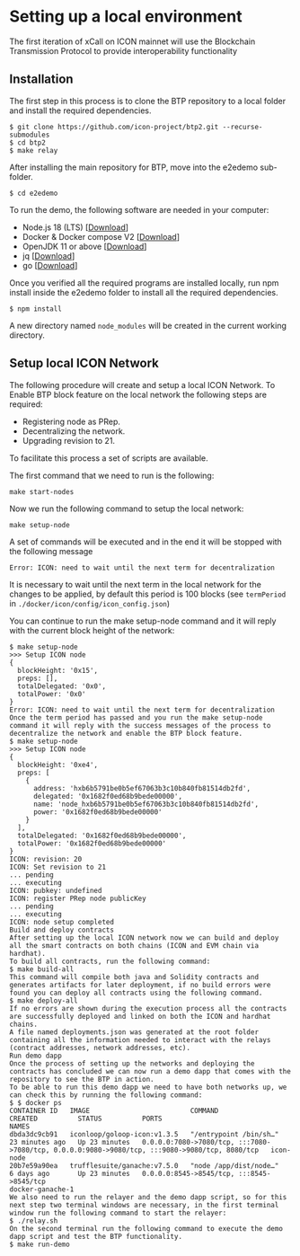 
# Setting up a local environment

<Callout type="info" emoji="💡">
  The first iteration of xCall on ICON mainnet will use the Blockchain Transmission Protocol to provide interoperability functionality
</Callout>

## Installation

The first step in this process is to clone the BTP repository to a local folder and install the required dependencies.

```filename="" copy
$ git clone https://github.com/icon-project/btp2.git --recurse-submodules
$ cd btp2
$ make relay
```

After installing the main repository for BTP, move into the e2edemo sub-folder.

```filename="" copy
$ cd e2edemo
```

To run the demo, the following software are needed in your computer:

* Node.js 18 (LTS) [[Download](https://nodejs.org/en/download/)]
* Docker & Docker compose V2 [[Download](https://docs.docker.com/compose/install/)]
* OpenJDK 11 or above [[Download](https://adoptium.net/)]
* jq [[Download](https://github.com/stedolan/jq)]
* go [[Download](https://go.dev/doc/install)]

Once you verified all the required programs are installed locally, run npm install inside the e2edemo folder to install all the required dependencies.

```filename="" copy
$ npm install
```

A new directory named ```node_modules``` will be created in the current working directory.

## Setup local ICON Network

The following procedure will create and setup a local ICON Network. To Enable BTP block feature on the local network the following steps are required:

* Registering node as PRep.
* Decentralizing the network.
* Upgrading revision to 21.

To facilitate this process a set of scripts are available.

The first command that we need to run is the following:
    
```filename="" copy
make start-nodes
```
Now we run the following command to setup the local network:

```filename="" copy
make setup-node
```

A set of commands will be executed and in the end it will be stopped with the following message

```filename="" copy
Error: ICON: need to wait until the next term for decentralization
``` 

It is necessary to wait until the next term in the local network for the changes to be applied, by default this period is 100 blocks (see ```termPeriod``` in ```./docker/icon/config/icon_config.json```)

You can continue to run the make setup-node command and it will reply with the current block height of the network:

```filename="" copy
$ make setup-node
>>> Setup ICON node
{
  blockHeight: '0x15',
  preps: [],
  totalDelegated: '0x0',
  totalPower: '0x0'
}
Error: ICON: need to wait until the next term for decentralization
Once the term period has passed and you run the make setup-node command it will reply with the success messages of the process to decentralize the network and enable the BTP block feature.
$ make setup-node
>>> Setup ICON node
{
  blockHeight: '0xe4',
  preps: [
    {
      address: 'hxb6b5791be0b5ef67063b3c10b840fb81514db2fd',
      delegated: '0x1682f0ed68b9bede00000',
      name: 'node_hxb6b5791be0b5ef67063b3c10b840fb81514db2fd',
      power: '0x1682f0ed68b9bede00000'
    }
  ],
  totalDelegated: '0x1682f0ed68b9bede00000',
  totalPower: '0x1682f0ed68b9bede00000'
}
ICON: revision: 20
ICON: Set revision to 21
... pending
... executing
ICON: pubkey: undefined
ICON: register PRep node publicKey
... pending
... executing
ICON: node setup completed
Build and deploy contracts
After setting up the local ICON network now we can build and deploy all the smart contracts on both chains (ICON and EVM chain via hardhat).
To build all contracts, run the following command:
$ make build-all
This command will compile both java and Solidity contracts and generates artifacts for later deployment, if no build errors were found you can deploy all contracts using the following command.
$ make deploy-all
If no errors are shown during the execution process all the contracts are successfully deployed and linked on both the ICON and hardhat chains.
A file named deployments.json was generated at the root folder containing all the information needed to interact with the relays (contract addresses, network addresses, etc).
Run demo dapp
Once the process of setting up the networks and deploying the contracts has concluded we can now run a demo dapp that comes with the repository to see the BTP in action.
To be able to run this demo dapp we need to have both networks up, we can check this by running the following command:
$ $ docker ps
CONTAINER ID   IMAGE                         COMMAND                  CREATED          STATUS          PORTS                                                                                            NAMES
dbda3dc9cb91   iconloop/goloop-icon:v1.3.5   "/entrypoint /bin/sh…"   23 minutes ago   Up 23 minutes   0.0.0.0:7080->7080/tcp, :::7080->7080/tcp, 0.0.0.0:9080->9080/tcp, :::9080->9080/tcp, 8080/tcp   icon-node
20b7e59a90ea   trufflesuite/ganache:v7.5.0   "node /app/dist/node…"   6 days ago       Up 23 minutes   0.0.0.0:8545->8545/tcp, :::8545->8545/tcp                                                        docker-ganache-1
We also need to run the relayer and the demo dapp script, so for this next step two terminal windows are necessary, in the first terminal window run the following command to start the relayer:
$ ./relay.sh
On the second terminal run the following command to execute the demo dapp script and test the BTP functionality.
$ make run-demo
```